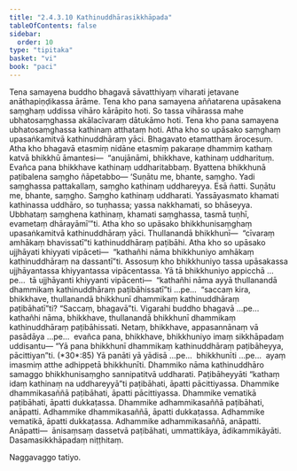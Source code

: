 ```yaml
---
title: "2.4.3.10 Kathinuddhārasikkhāpada"
tableOfContents: false
sidebar:
  order: 10
type: "tipitaka"
basket: "vi"
book: "paci"
---
```



<DynamicBreadcrumb />

<Division number="925" book="paci" e="ch" v="2" p="377">

<Paragraph number="2872" book="paci">
Tena samayena buddho bhagavā sāvatthiyaṃ viharati jetavane anāthapiṇḍikassa ārāme. Tena kho pana samayena aññatarena upāsakena saṃghaṃ uddissa vihāro kārāpito hoti. So tassa vihārassa mahe ubhatosaṃghassa akālacīvaraṃ dātukāmo hoti. Tena kho pana samayena ubhatosaṃghassa kathinaṃ atthataṃ hoti. Atha kho so upāsako saṃghaṃ upasaṅkamitvā kathinuddhāraṃ yāci. Bhagavato etamatthaṃ ārocesuṃ. Atha kho bhagavā etasmiṃ nidāne etasmiṃ pakaraṇe dhammiṃ kathaṃ katvā bhikkhū āmantesi—  “anujānāmi, bhikkhave, kathinaṃ uddharituṃ. Evañca pana bhikkhave kathinaṃ uddharitabbaṃ. Byattena bhikkhunā paṭibalena saṃgho ñāpetabbo—
</Paragraph>

</Division>
<Division number="926" book="paci" e="ch" v="2" p="377">

<Paragraph number="2873" book="paci">
‘Suṇātu me, bhante, saṃgho. Yadi saṃghassa pattakallaṃ, saṃgho kathinaṃ uddhareyya. Esā ñatti.
</Paragraph>

<Paragraph number="2874" book="paci">
Suṇātu me, bhante, saṃgho. Saṃgho kathinaṃ uddharati. Yassāyasmato khamati kathinassa uddhāro, so tuṇhassa; yassa nakkhamati, so bhāseyya.
</Paragraph>

<Paragraph number="2875" book="paci">
Ubbhataṃ saṃghena kathinaṃ, khamati saṃghassa, tasmā tuṇhī, evametaṃ dhārayāmī’”ti.
</Paragraph>

</Division>
<Division number="927" book="paci" e="ch" v="2" p="377">

<Paragraph number="2876" book="paci">
Atha kho so upāsako bhikkhunisaṃghaṃ upasaṅkamitvā kathinuddhāraṃ yāci. Thullanandā bhikkhunī—  “cīvaraṃ amhākaṃ bhavissatī”ti kathinuddhāraṃ paṭibāhi. Atha kho so upāsako ujjhāyati khiyyati vipāceti—  “kathañhi nāma bhikkhuniyo amhākaṃ kathinuddhāraṃ na dassantī”ti.
</Paragraph>

<Paragraph number="2877" book="paci">
Assosuṃ kho bhikkhuniyo tassa upāsakassa ujjhāyantassa khiyyantassa vipācentassa. Yā tā bhikkhuniyo appicchā …pe…  tā ujjhāyanti khiyyanti vipācenti—  “kathañhi nāma ayyā thullanandā dhammikaṃ kathinuddhāraṃ paṭibāhissatī”ti …pe…  “saccaṃ kira, bhikkhave, thullanandā bhikkhunī dhammikaṃ kathinuddhāraṃ paṭibāhatī”ti? “Saccaṃ, bhagavā”ti. Vigarahi buddho bhagavā …pe…  kathañhi nāma, bhikkhave, thullanandā bhikkhunī dhammikaṃ kathinuddhāraṃ paṭibāhissati. Netaṃ, bhikkhave, appasannānaṃ vā pasādāya …pe…  evañca pana, bhikkhave, bhikkhuniyo imaṃ sikkhāpadaṃ uddisantu—
</Paragraph>

</Division>
<Division number="928" book="paci" e="ch" v="2" p="378">

<Paragraph number="2878" book="paci">
<Emphasis>“Yā pana bhikkhunī dhammikaṃ kathinuddhāraṃ paṭibāheyya, pācittiyan”</Emphasis>ti. (*30*:<Emphasis>85</Emphasis>)
</Paragraph>

</Division>
<Division number="929" book="paci" e="ch" v="2" p="378">

<Paragraph number="2879" book="paci">
<Emphasis>Yā panā</Emphasis>ti yā yādisā …pe…  <Emphasis>bhikkhunī</Emphasis>ti …pe…  ayaṃ imasmiṃ atthe adhippetā bhikkhunīti.
</Paragraph>

<Paragraph number="2880" book="paci">
<Emphasis>Dhammiko</Emphasis> nāma kathinuddhāro samaggo bhikkhunisaṃgho sannipatitvā uddharati.
</Paragraph>

<Paragraph number="2881" book="paci">
<Emphasis>Paṭibāheyyā</Emphasis>ti “kathaṃ idaṃ kathinaṃ na uddhareyyā”ti paṭibāhati, āpatti pācittiyassa.
</Paragraph>

</Division>
<Division number="930" book="paci" e="ch" v="2" p="378">

<Paragraph number="2882" book="paci">
Dhammike dhammikasaññā paṭibāhati, āpatti pācittiyassa. Dhammike vematikā paṭibāhati, āpatti dukkaṭassa. Dhammike adhammikasaññā paṭibāhati, anāpatti. Adhammike dhammikasaññā, āpatti dukkaṭassa. Adhammike vematikā, āpatti dukkaṭassa. Adhammike adhammikasaññā, anāpatti.
</Paragraph>

</Division>
<Division number="931" book="paci" e="ch" v="2" p="378">

<Paragraph number="2883" book="paci">
Anāpatti—  ānisaṃsaṃ dassetvā paṭibāhati, ummattikāya, ādikammikāyāti.

</Paragraph>
</Division>

<Paragraph number="2884" type="center" book="paci">
Dasamasikkhāpadaṃ niṭṭhitaṃ.

  
Naggavaggo tatiyo.
</Paragraph>